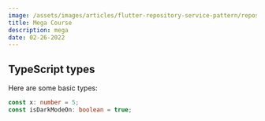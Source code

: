 ```yaml
---
image: /assets/images/articles/flutter-repository-service-pattern/repository-service-pattern.webp
title: Mega Course
description: mega
date: 02-26-2022
---
```


## TypeScript types

Here are some basic types:

```typescript
const x: number = 5;
const isDarkModeOn: boolean = true;
```
